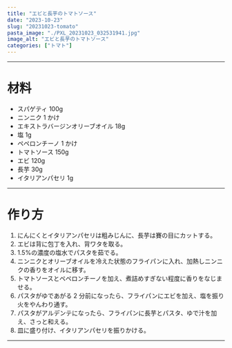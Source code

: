 ```yaml
---
title: "エビと長芋のトマトソース"
date: "2023-10-23"
slug: "20231023-tomato"
pasta_image: "./PXL_20231023_032531941.jpg"
image_alt: "エビと長芋のトマトソース"
categories: ["トマト"]
---
```


---

# 材料

- スパゲティ 100g
- ニンニク 1 かけ
- エキストラバージンオリーブオイル 18g
- 塩 1g
- ペペロンチーノ 1 かけ
- トマトソース 150g
- エビ 120g
- 長芋 30g
- イタリアンパセリ 1g

---

# 作り方

1. にんにくとイタリアンパセリは粗みじんに、長芋は賽の目にカットする。
2. エビは背に包丁を入れ、背ワタを取る。
3. 1.5%の濃度の塩水でパスタを茹でる。
4. ニンニクとオリーブオイルを冷えた状態のフライパンに入れ、加熱しニンニクの香りをオイルに移す。
5. トマトソースとペペロンチーノを加え、煮詰めすぎない程度に香りをなじませる。
6. パスタがゆであがる 2 分前になったら、フライパンにエビを加え、塩を振り火をやんわり通す。
7. パスタがアルデンテになったら、フライパンに長芋とパスタ、ゆで汁を加え、さっと和える。
8. 皿に盛り付け、イタリアンパセリを振りかける。

---
